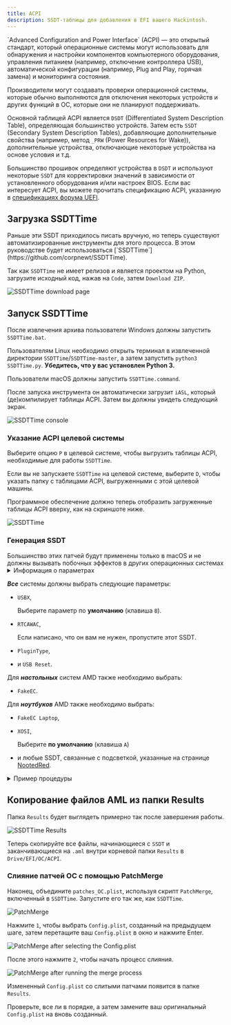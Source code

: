```yaml
---
title: ACPI
description: SSDT-таблицы для добавления в EFI вашего Hackintosh.
---
```



<Aside type="tip">
`Advanced Configuration and Power Interface` (ACPI) — это открытый стандарт, который операционные системы могут использовать для обнаружения и настройки компонентов компьютерного оборудования, управления питанием (например, отключение контроллера USB), автоматической конфигурации (например, Plug and Play, горячая замена) и мониторинга состояния.

Производители могут создавать проверки операционной системы, которые обычно выполняются для отключения некоторых устройств и других функций в ОС, которые они не планируют поддерживать.

Основной таблицей ACPI является `DSDT` (Differentiated System Description Table), определяющая большинство устройств. Затем есть `SSDT` (Secondary System Description Tables), добавляющие дополнительные свойства (например, метод `_PRW` (Power Resources for Wake)), дополнительные устройства, отключающие некоторые устройства на основе условия и т.д.

Большинство прошивок определяют устройства в `DSDT` и используют некоторые `SSDT` для корректировки значений в зависимости от установленного оборудования и/или настроек BIOS. Если вас интересует ACPI, вы можете прочитать спецификацию ACPI, указанную в [спецификациях форума UEFI](https://uefi.org/specifications).
</Aside>

## Загрузка SSDTTime

<Aside type="note" title="Знаете ли вы?">
Раньше эти SSDT приходилось писать вручную, но теперь существуют автоматизированные инструменты для этого процесса. В этом руководстве будет использоваться [`SSDTTime`](https://github.com/corpnewt/SSDTTime).
</Aside>

Так как `SSDTTime` не имеет релизов и является проектом на Python, загрузите исходный код, нажав на `Code`, затем `Download ZIP`.

![SSDTTime download page](~/assets/SSDTTimeDownload.png)

## Запуск SSDTTime

После извлечения архива пользователи Windows должны запустить `SSDTTime.bat`.

Пользователям Linux необходимо открыть терминал в извлеченной директории `SSDTTime`/`SSDTTime-master`, а затем запустить `python3 SSDTTime.py`. **Убедитесь, что у вас установлен Python 3.**

Пользователи macOS должны запустить `SSDTTime.command`.

После запуска инструмента он автоматически загрузит `iASL`, который (де)компилирует таблицы ACPI. Затем вы должны увидеть следующий экран.

![SSDTTime console](~/assets/SSDTTimeConsole.png)

### Указание ACPI целевой системы

Выберите опцию `P` в целевой системе, чтобы выгрузить таблицы ACPI, необходимые для работы `SSDTTime`.

Если вы не запускаете `SSDTTime` на целевой системе, выберите `D`, чтобы указать папку с таблицами ACPI, выгруженными с этой целевой машины.

Программное обеспечение должно теперь отобразить загруженные таблицы ACPI вверху, как на скриншоте ниже.

![SSDTTime](~/assets/SSDTTimeConsole_ACPILoaded.png)

### Генерация SSDT

<Aside type="note">
Большинство этих патчей будут применены только в macOS и не должны вызывать побочных эффектов в других операционных системах
</Aside>

<details>
<summary>Информация о параметрах</summary>

На момент написания доступно 12 параметров

- `FixHPET`

  Исправляет конфликты `IRQ` (Interrupt Request) в таблицах ACPI. Эти конфликты могут привести к неправильной работе некоторых устройств, например, звука.

  <Aside type="danger">
  Не используйте этот параметр на AMD, так как это может причинить больше вреда, чем пользы (неработающий тачпад и т.д.).
  </Aside>

- `FakeEC`

  Создает поддельное устройство встроенного контроллера для правильной работы macOS **и** отключает оригинальный EC.

- `FakeEC Laptop`

  Создает поддельное устройство встроенного контроллера для правильной работы macOS, но **не** отключает оригинальный EC, потому что ноутбукам он нужен для состояния батареи, клавиш FN и т.д.

- `USBX`

  Создает устройство USBX, которое содержит свойства питания USB, необходимые для правильной работы. Это также требует наличия действительного устройства EC.

- `PluginType`

  Устанавливает свойство `plugin-type` в значение `1` на первом ядре процессора, включая `X86PlatformPlugin`, что позволяет управлять питанием процессора и графического процессора (поддержка варьируется).
  Он также переопределяет процессоры с объектами `Processor` вместо объектов `Device`, если это необходимо, поскольку macOS не поддерживает новый стандарт.

- `PMC`

  Определяет устройство `PMCR` в системах, где его нет, чтобы обеспечить поддержку собственного `NVRAM`.

- `RTCAWAC`

  Отключает новый `AWAC` (Alarm Wake ACPI Clock) и включает вместо него `RTC` (Real-Time Clock).

- `USB Reset`

  Отключает устройства `RHUB` в ACPI для всех контроллеров USB, чтобы позволить macOS правильно перечислять порты USB в поврежденных системах ACPI.

- `PCI Bridge`

  Определяет мосты PCI для указанного пути к устройству, так как у некоторых устройств могут быть не определены их мосты PCI, что сделает OpenCore неспособным внедрять свойства с помощью ключа `DeviceProperties` в конфигурации.

- `PNLF`

  Создает поддельное устройство `PNLF` с выбираемым пользователем `_UID` (в основном, профиль, который он использует), чтобы обеспечить собственное управление яркостью на ноутбуках.

  <Aside type="danger">
  На первый взгляд может показаться, что он поддерживает ноутбуки AMD, но это не то же самое, что и на странице [NootedRed](/ru/applehax/nootedred/).
  Используйте тот, что на вышеупомянутой странице.
  </Aside>

- `XOSI`

  Подделывает операционную систему под Windows, позволяя любым периферийным устройствам, заблокированным за пределами macOS, быть активными в macOS.

- `Fix DMAR`

  Удаляет зарезервированные области памяти из таблицы `DMAR`. Это необходимо для получения некоторых устройств, таких как сетевые контроллеры на базе Intel I225, в системах Intel.

  <Aside type="danger">
  Если вы уже используете macOS 12.2.1 и ниже и сетевой контроллер на базе Intel I225, вам нужно будет удалить `e1000=0` или `dk.e1000=0` из ваших параметров загрузки после этого.
  </Aside>

</details>

**_Все_** системы должны выбрать следующие параметры:

- `USBX`,

  Выберите параметр по **умолчанию** (клавиша `B`).

- `RTCAWAC`,

  Если написано, что он вам не нужен, пропустите этот SSDT.

- `PluginType`,
- и `USB Reset`.

Для **_настольных_** систем AMD также необходимо выбрать:

- `FakeEC`.

Для **_ноутбуков_** AMD также необходимо выбрать:

- `FakeEC Laptop`,
- `XOSI`,

  Выберите **по умолчанию** (клавиша `A`)

- и любые SSDT, связанные с подсветкой, указанные на странице [NootedRed](/ru/applehax/nootedred/).

<details>
<summary>Пример процедуры</summary>
На основе ASRock B550m Phantom.

![SSDTTime FakeEC Result](~/assets/SSDTTime_FakeEC_Result.png)
![SSDTTime USBX Prompt](~/assets/SSDTTime_USBX_Prompt.png)
![SSDTTime USBX Result](~/assets/SSDTTime_USBX_Result.png)
![SSDTTime PluginType Result](~/assets/SSDTTime_PluginType_Result.png)
![SSDTTime RTCAWAC Result](~/assets/SSDTTime_RTCAWAC_Result.png)
![SSDTTime USB Reset Result](~/assets/SSDTTime_USBReset_Result.png)
![SSDTTime XOSI Prompt](~/assets/SSDTTime_XOSI_Prompt.png)
![SSDTTime XOSI Result](~/assets/SSDTTime_XOSI_Result.png)

</details>

## Копирование файлов AML из папки Results

Папка `Results` будет выглядеть примерно так после завершения работы.

![SSDTTime Results](~/assets/SSDTTimeResults.png)

Теперь скопируйте все файлы, начинающиеся с `SSDT` и заканчивающиеся на `.aml` внутри корневой папки `Results` в `Drive/EFI/OC/ACPI`.

### Слияние патчей OC с помощью PatchMerge

Наконец, объедините `patches_OC.plist`, используя скрипт `PatchMerge`, включенный в `SSDTTime`. Запустите его так же, как `SSDTTime`.

![PatchMerge](~/assets/PatchMerge.png)

Нажмите `1`, чтобы выбрать `Config.plist`, созданный на предыдущем шаге, затем перетащите ваш `Config.plist` в окно и нажмите Enter.

![PatchMerge after selecting the `Config.plist`](~/assets/PatchMerge_AfterSelect.png)

После этого нажмите `2`, чтобы начать процесс слияния.

![PatchMerge after running the merge process](~/assets/PatchMerge_Result.png)

Измененный `Config.plist` со слитыми патчами появится в папке `Results`.

Проверьте, все ли в порядке, а затем замените ваш оригинальный `Config.plist` на вновь созданный.
